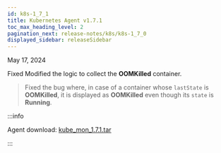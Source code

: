 ```yaml
---
id: k8s-1_7_1
title: Kubernetes Agent v1.7.1
toc_max_heading_level: 2
pagination_next: release-notes/k8s/k8s-1_7_0
displayed_sidebar: releaseSidebar
---
```


May 17, 2024

<Status>Fixed</Status> Modified the logic to collect the **OOMKilled** container.

> Fixed the bug where, in case of a container whose `lastState` is **OOMKilled**, it is displayed as **OOMKilled** even though its `state` is **Running**.

:::info

Agent download: [kube_mon_1.7.1.tar](https://repo.whatap.io/docker/kube_mon_1.7.1.tar)

:::
